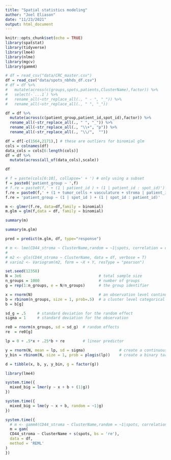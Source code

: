```yaml
---
title: "Spatial statistics modeling"
author: "Joel Eliason"
date: "11/23/2021"
output: html_document
---
```


```r
knitr::opts_chunk$set(echo = TRUE)
library(spatstat)
library(tidyverse)
library(lme4)
library(nlme)
library(mgcv)
library(gamm4)
```


```r
# df = read_csv("data/CRC_master.csv")
df = read_csv("data/spots_nbhds_df.csv")
# df = df %>%
#   mutate(across(c(groups,spots,patients,ClusterName),factor)) %>%
#   select(-`...1`) %>%
#   rename_all(~str_replace_all(., " - ", "_")) %>%
#   rename_all(~str_replace_all(., " ", "_"))

df = df %>%
  mutate(across(c(patient_group,patient_id,spot_id),factor)) %>%
  rename_all(~str_replace_all(., " ", "_")) %>%
  rename_all(~str_replace_all(., "\\+", "p")) %>%
  rename_all(~str_replace_all(., "\\/",  ""))

df = df[-c(1564,2171),] # these are outliers for binomial glm
cols = colnames(df)
data_cols = cols[6:length(cols)]
df = df %>%
  mutate(across(all_of(data_cols),scale))

df

# f = paste(cols[6:10], collapse=' + ') # only using a subset
f = paste0('patient_group ~ ',f)
# f.re = paste0(f,' + (1 | patient_id ) + (1 | patient_id : spot_id)')
f.re = paste0(f,' + (1 + tumor_cells + vasculature + stroma | patient_id )')
f.re = 'patient_group ~ (1 | spot_id ) + (1 | spot_id : patient_id)'

m <- glmer(f.re, data=df,family = binomial)
m.glm = glm(f,data = df, family = binomial)

summary(m)

summary(m.glm)

pred = predict(m.glm, df, type="response")

# m <- lme(CD44_stroma ~ ClusterName,random = ~1|spots, correlation = corExp(form = ~X + Y|spots), data = df)
# 
# m2 <- gls(CD44_stroma ~ ClusterName, data = df, verbose = T)
# vario2 <- Variogram(m2, form = ~X + Y, resType = "pearson")

```

```r
set.seed(12358)
N = 3e6                                  # total sample size
n_groups = 1000                          # number of groups
g = rep(1:n_groups, e = N/n_groups)      # the group identifier

x = rnorm(N)                             # an observation level continuous variable
b = rbinom(n_groups, size = 1, prob=.5)  # a cluster level categorical variable
b = b[g]

sd_g = .5     # standard deviation for the random effect
sigma = 1     # standard deviation for the observation

re0 = rnorm(n_groups, sd = sd_g)  # random effects
re  = re0[g]

lp = 0 + .5*x + .25*b + re        # linear predictor 

y = rnorm(N, mean = lp, sd = sigma)               # create a continuous target variable
y_bin = rbinom(N, size = 1, prob = plogis(lp))    # create a binary target variable

d = tibble(x, b, y, y_bin, g = factor(g))
```


```r
library(lme4)

system.time({
  mixed_big = lmer(y ~ x + b + (1|g))
})

system.time({
  mixed_big = lme(y ~ x + b, random = ~1|g)
})
```

```r
system.time({
  # m <- gamm4(CD44_stroma ~ ClusterName,random = ~1|spots, correlation = corExp(form = ~X + Y|spots), data = df)
  m = gam(
  CD44_stroma ~ ClusterName + s(spots, bs = 're'),
  data = df,
  method = 'REML'
)
})

```

